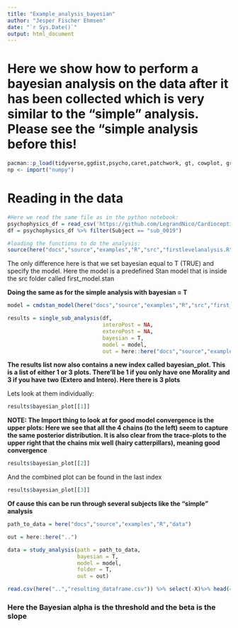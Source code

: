 ```yaml
---
title: "Example_analysis_bayesian"
author: "Jesper Fischer Ehmsen"
date: "`r Sys.Date()`"
output: html_document
---
```



# **Here we show how to perform a bayesian analysis on the data after it has been collected which is very similar to the "simple" analysis. Please see the "simple analysis before this!**

```r
pacman::p_load(tidyverse,ggdist,psycho,caret,patchwork, gt, cowplot, grid,reticulate,cmdstanr,posterior,rstan,bayesplot,here)
np <- import("numpy")
```


# **Reading in the data**
```r
#Here we read the same file as in the python notebook:
psychophysics_df = read_csv('https://github.com/LegrandNico/CardioceptionPaper/raw/main/data/Del2_merged.txt')
df = psychophysics_df %>% filter(Subject == "sub_0019")
```


```r
#loading the functions to do the analysis:
source(here("docs","source","examples","R","src","firstlevelanalysis.R"))
```

The only difference here is that we set bayesian equal to T (TRUE) and specify the model. Here the model is a predefined Stan model that is inside the src folder called first_model.stan

**Doing the same as for the simple analysis with bayesian = T**

```r
model = cmdstan_model(here("docs","source","examples","R","src","first_model.stan"))

results = single_sub_analysis(df, 
                              interoPost = NA, 
                              exteroPost = NA, 
                              bayesian = T, 
                              model = model, 
                              out = here::here("docs","source","examples","R"))
```

**The results list now also contains a new index called bayesian_plot. This is a list of either 1 or 3 plots. There'll be 1 if you only have one Morality and 3 if you have two (Extero and Intero). Here there is 3 plots**

Lets look at them individually:

```r
results$bayesian_plot[[1]]
```

**NOTE: The Import thing to look at for good model convergence is the upper plots: Here we see that all the 4 chains (to the left) seem to capture the same posterior distribution. It is also clear from the trace-plots to the upper right that the chains mix well (hairy catterpillars), meaning good convergence**

```r
results$bayesian_plot[[2]]
```


And the combined plot can be found in the last index
```r
results$bayesian_plot[[3]]
```


**Of cause this can be run through several subjects like the "simple" analysis**

```r
path_to_data = here("docs","source","examples","R","data")

out = here::here("..")

data = study_analysis(path = path_to_data,
                      bayesian = T,
                      model = model,
                      folder = T,
                      out = out)
```



```r
read.csv(here("..","resulting_dataframe.csv")) %>% select(-X)%>% head(4)
```

### Here the Bayesian alpha is the threshold and the beta is the slope

